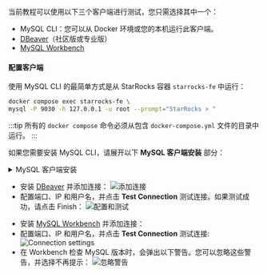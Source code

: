 
当前教程可以使用以下三个客户端进行测试，您只需选择其中一个：

- MySQL CLI：您可以从 Docker 环境或您的本机运行此客户端。
- [DBeaver](https://dbeaver.io/download/)（社区版或专业版）
- [MySQL Workbench](https://dev.mysql.com/downloads/workbench/)

#### 配置客户端

<Tabs groupId="client">
<TabItem value="mysqlCLI" label="mysql CLI" default>

使用 MySQL CLI 的最简单方式是从 StarRocks 容器 `starrocks-fe` 中运行：

```bash
docker compose exec starrocks-fe \
mysql -P 9030 -h 127.0.0.1 -u root --prompt="StarRocks > "
```

:::tip
所有的 `docker compose` 命令必须从包含 `docker-compose.yml` 文件的目录中运行。
:::

如果您需要安装 MySQL CLI，请展开以下 **MySQL 客户端安装** 部分：

<details>

<summary>MySQL 客户端安装</summary>

- macOS：如果您使用 Homebrew 并且不需要 MySQL 服务器，请运行 `brew install mysql` 以安装 CLI。
- Linux：请检查您的 `mysql` 客户端 Repository。例如，运行 `yum install mariadb`。
- Microsoft Windows：安装 [MySQL Community Server](https://dev.mysql.com/downloads/mysql/) 后，运行提供的客户端，或在 WSL 中运行 `mysql`。

</details>

</TabItem>

<TabItem value="DBeaver" label="DBeaver" >

- 安装 [DBeaver](https://dbeaver.io/download/) 并添加连接：
![添加连接](./DBeaver-1.png)
- 配置端口、IP 和用户名，并点击 **Test Connection** 测试连接。如果测试成功，请点击 Finish：
![配置和测试](./DBeaver-2.png)

</TabItem>
<TabItem value="MySQLWorkbench" label="MySQL Workbench">

- 安装 [MySQL Workbench](https://dev.mysql.com/downloads/workbench/) 并添加连接：
- 配置端口、IP 和用户名，并点击 **Test Connection** 测试连接:
![Connection settings](./Workbench-1.png)
- 在 Workbench 检查 MySQL 版本时，会弹出以下警告。您可以忽略这些警告，并选择不再提示：
![忽略警告](./Workbench-2.png)
</TabItem>

</Tabs>

